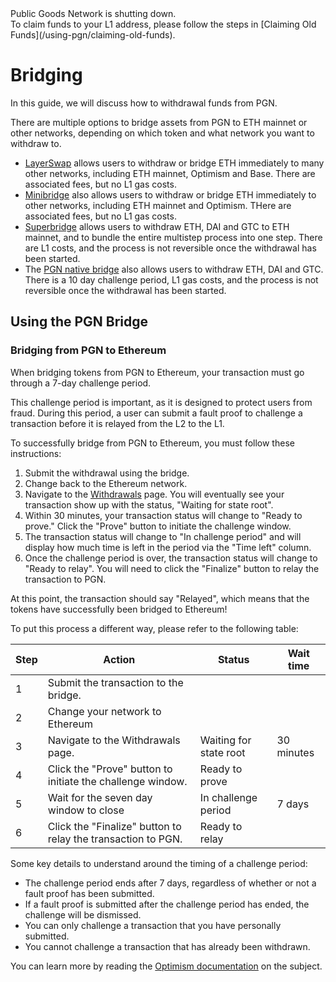  
<Callout type="warning" emoji="⚠️">
  Public Goods Network is shutting down.<br/>To claim funds to your L1 address, please follow the steps in [Claiming Old Funds](/using-pgn/claiming-old-funds).
</Callout>

<br />

# Bridging

In this guide, we will discuss how to withdrawal funds from PGN.

There are multiple options to bridge assets from PGN to ETH mainnet or other networks, depending on which token and what network you want to withdraw to. 

* [LayerSwap](https://www.layerswap.io/app) allows users to withdraw or bridge ETH immediately to many other networks, including ETH mainnet, Optimism and Base. There are associated fees, but no L1 gas costs. 
* [Minibridge](https://minibridge.chaineye.tools/) also allows users to withdraw or bridge ETH immediately to other networks, including ETH mainnet and Optimism. THere are associated fees, but no L1 gas costs. 
* [Superbridge](https://app.superbridge.app) allows users to withdraw ETH, DAI and GTC to ETH mainnet, and to bundle the entire multistep process into one step. There are L1 costs, and the process is not reversible once the withdrawal has been started. 
* The [PGN native bridge](https://bridge.publicgoods.network) also allows users to withdraw ETH, DAI and GTC. There is a 10 day challenge period, L1 gas costs, and the process is not reversible once the withdrawal has been started. 

## Using the PGN Bridge

### Bridging from PGN to Ethereum 

When bridging tokens from PGN to Ethereum, your transaction must go through a 7-day challenge period. 

This challenge period is important, as it is designed to protect users from fraud. During this period, a user can submit a fault proof to challenge a transaction before it is relayed from the L2 to the L1. 

To successfully bridge from PGN to Ethereum, you must follow these instructions:
1. Submit the withdrawal using the bridge.
2. Change back to the Ethereum network.
3. Navigate to the [Withdrawals](https://bridge.sepolia.publicgoods.network/transactions) page. You will eventually see your transaction show up with the status, "Waiting for state root".
4. Within 30 minutes, your transaction status will change to "Ready to prove." Click the "Prove" button to initiate the challenge window.
5. The transaction status will change to "In challenge period" and will display how much time is left in the period via the "Time left" column. 
6. Once the challenge period is over, the transaction status will change to "Ready to relay". You will need to click the "Finalize" button to relay the transaction to PGN. 

At this point, the transaction should say "Relayed", which means that the tokens have successfully been bridged to Ethereum! 

To put this process a different way, please refer to the following table:

| Step | Action                                                       | Status                 | Wait time  |
| ---- | ------------------------------------------------------------ | ---------------------- | ---------- |
| 1    | Submit the transaction to the bridge.                        |                        |            |
| 2    | Change your network to Ethereum                              |                        |            |
| 3    | Navigate to the Withdrawals page.                            | Waiting for state root | 30 minutes |
| 4    | Click the "Prove" button to initiate the challenge window.   | Ready to prove         |            |
| 5    | Wait for the seven day window to close                       | In challenge period    | 7 days     |
| 6    | Click the "Finalize" button to relay the transaction to PGN. | Ready to relay         |            |

Some key details to understand around the timing of a challenge period:
* The challenge period ends after 7 days, regardless of whether or not a fault proof has been submitted.
* If a fault proof is submitted after the challenge period has ended, the challenge will be dismissed. 
* You can only challenge a transaction that you have personally submitted.
* You cannot challenge a transaction that has already been withdrawn.

You can learn more by reading the [Optimism documentation](https://community.optimism.io/docs/developers/bridge/messaging/#understanding-the-challenge-period) on the subject. 


